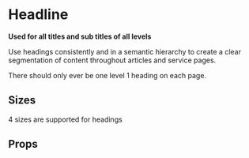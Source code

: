 
<Meta title="Pattern Library|Typography/Headline" component={Headline} />

# Headline
 
**Used for all titles and sub titles of all levels**

Use headings consistently and in a semantic hierarchy to create a clear segmentation of content throughout articles and service pages.

There should only ever be one level 1 heading on each page.

## Sizes

4 sizes are supported for headings

<Preview>
    <Story name="Level 1">
    <Headline level={1} text="Example headline level 1" />
    </Story>
</Preview>

<Preview>
    <Story name="Level 2">
        <Headline level={2} text="Example headline level 2" />
    </Story>
</Preview>

<Preview>
    <Story name="Level 3">
        <Headline level={3} text="Example headline level 3" />
    </Story>
</Preview>

<Preview>
    <Story name="Level 4">
        <Headline level={4} text="Example headline level 4" />
    </Story>
</Preview>

## Props 

<Props of={Headline} />